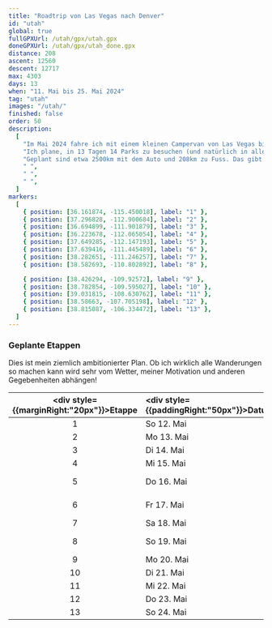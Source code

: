 ```yaml
---
title: "Roadtrip von Las Vegas nach Denver"
id: "utah"
global: true
fullGPXUrl: /utah/gpx/utah.gpx
doneGPXUrl: /utah/gpx/utah_done.gpx
distance: 208
ascent: 12560
descent: 12717
max: 4303
days: 13
when: "11. Mai bis 25. Mai 2024"
tag: "utah"
images: "/utah/"
finished: false
order: 50
description:
  [
    "Im Mai 2024 fahre ich mit einem kleinen Campervan von Las Vegas bis nach Denver und besuche dazwischen so viele Nationalparks wie möglich.",
    "Ich plane, in 13 Tagen 14 Parks zu besuchen (und natürlich in allen zu wandern).",
    "Geplant sind etwa 2500km mit dem Auto und 208km zu Fuss. Das gibt etwa 16km und fast 1000 Höhenmeter pro Tag!",
    " ",
    " ",
    " ",
  ]
markers:
  [
    { position: [36.161874, -115.450018], label: "1" },
    { position: [37.296828, -112.900684], label: "2" },
    { position: [36.694899, -111.901879], label: "3" },
    { position: [36.223678, -112.065054], label: "4" },
    { position: [37.649285, -112.147193], label: "5" },
    { position: [37.639416, -111.445489], label: "6" },
    { position: [38.282651, -111.246257], label: "7" },
    { position: [38.582693, -110.802892], label: "8" },

    { position: [38.426294, -109.92572], label: "9" },
    { position: [38.782854, -109.595027], label: "10" },
    { position: [39.031815, -108.630762], label: "11" },
    { position: [38.58663, -107.705198], label: "12" },
    { position: [38.815087, -106.334472], label: "13" },
  ]
---
```


### Geplante Etappen

Dies ist mein ziemlich ambitionierter Plan. Ob ich wirklich alle Wanderungen so machen kann wird sehr vom Wetter, meiner Motivation und anderen Gegebenheiten abhängen!

| <div style={{marginRight:"20px"}}>Etappe</div> | <div style={{paddingRight:"50px"}}>Datum</div> | <div style={{paddingRight:"280px"}}>Park</div> | <div style={{paddingRight:"50px"}}>Wanderung</div>                |
| :--------------------------------------------: | :--------------------------------------------- | :--------------------------------------------- | :---------------------------------------------------------------- |
|                       1                        | So 12. Mai                                     | Red Rock Canyon                                | Calico Tanks und Turtlehead Peak                                  |
|                       2                        | Mo 13. Mai                                     | Zion National Park                             | Observation Point und Cable Mountain                              |
|                       3                        | Di 14. Mai                                     | Vermillion Cliffs                              | Sand Crack                                                        |
|                       4                        | Mi 15. Mai                                     | Grand Canyon                                   | Widforss Trail                                                    |
|                       5                        | Do 16. Mai                                     | Bryce Canyon (& Kodachrome Basin?)             | Fairyland Loop und Panorama Trail                                 |
|                       6                        | Fr 17. Mai                                     | Grand Staircase-Escalante                      | Zebra Canyon, Escalante Natural Bridge und Lower Calf-Creek Falls |
|                       7                        | Sa 18. Mai                                     | Capitol Reef National Park                     | Cohab Canyon und Cassidy Arch                                     |
|                       8                        | So 19. Mai                                     | Goblin Valley State Park                       | Leprechaun Canyon und Little Wild Horse Canyon                    |
|                       9                        | Mo 20. Mai                                     | Canyonlands National Park                      | Upheaval Dome und Grand View Point                                |
|                       10                       | Di 21. Mai                                     | Arches National Park                           | Devils Garden und Fisher Tower                                    |
|                       11                       | Mi 22. Mai                                     | Colorado National Monument                     | Devils Kitchen                                                    |
|                       12                       | Do 23. Mai                                     | Black Canyon of the Gunnison                   | Green Mountain und Curecanti Creek                                |
|                       13                       | So 24. Mai                                     | Rocky Mountains                                | Ptarmigan Lake oder Mount Yale                                    |
